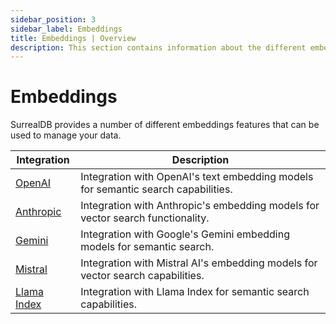 ```yaml
---
sidebar_position: 3
sidebar_label: Embeddings
title: Embeddings | Overview
description: This section contains information about the different embeddings features of SurrealDB.
---
```



# Embeddings

SurrealDB provides a number of different embeddings features that can be used to manage your data.


<table>
    <thead>
        <tr>
            <th>Integration</th>
            <th>Description</th>
        </tr>
    </thead>
    <tbody>
        <tr>
            <td><a href="/docs/integrations/embeddings/openai">OpenAI</a></td>
            <td>Integration with OpenAI's text embedding models for semantic search capabilities.</td>
        </tr>
        <tr>
            <td><a href="/docs/integrations/embeddings/anthropic">Anthropic</a></td>
            <td>Integration with Anthropic's embedding models for vector search functionality.</td>
        </tr>
        <tr>
            <td><a href="/docs/integrations/embeddings/gemini">Gemini</a></td>
            <td>Integration with Google's Gemini embedding models for semantic search.</td>
        </tr>
        <tr>
            <td><a href="/docs/integrations/embeddings/mistral">Mistral</a></td>
            <td>Integration with Mistral AI's embedding models for vector search capabilities.</td>
        </tr>
        <tr>
            <td><a href="/docs/integrations/embeddings/llama-index">Llama Index</a></td>
            <td>Integration with Llama Index for semantic search capabilities.</td>
        </tr>
    </tbody>
</table>